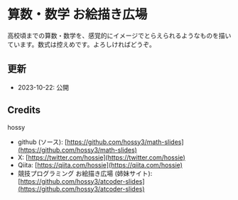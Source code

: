 
<Meta title="はじめに" />

# 算数・数学 お絵描き広場

高校頃までの算数・数学を、感覚的にイメージでとらえられるようなものを描いています。数式は控えめです。よろしければどうぞ。

<Slide src={Sphere} layout="fullscreen" />

## 更新

- 2023-10-22: 公開

## Credits

hossy

- github (ソース): [https://github.com/hossy3/math-slides](https://github.com/hossy3/math-slides)
- X: [https://twitter.com/hossie](https://twitter.com/hossie)
- Qiita: [https://qiita.com/hossie](https://qiita.com/hossie)
- 競技プログラミング お絵描き広場 (姉妹サイト): [https://github.com/hossy3/atcoder-slides](https://github.com/hossy3/atcoder-slides)
